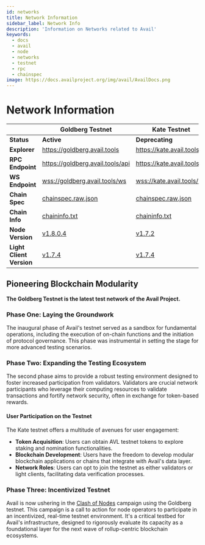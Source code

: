 ```yaml
---
id: networks
title: Network Information
sidebar_label: Network Info
description: 'Information on Networks related to Avail'
keywords:
  - docs
  - avail
  - node
  - networks
  - testnet
  - rpc
  - chainspec
image: https://docs.availproject.org/img/avail/AvailDocs.png
---
```


# Network Information

|                          | **Goldberg Testnet**                                                                 | **Kate Testnet**                                                                     | **Testnet Phase 1**                                                                            |
| ------------------------ | ------------------------------------------------------------------------------------ | ------------------------------------------------------------------------------------ | ---------------------------------------------------------------------------------------------- |
| **Status**               | **Active**                                                                           | **Deprecating**                                                                      | **Retired**                                                                                    |
| **Explorer**             | [<ins>https://goldberg.avail.tools</ins>](https://goldberg.avail.tools)              | [<ins>https://kate.avail.tools</ins>](https://kate.avail.tools)                      | [<ins>https://testnet.avail.tools</ins>](https://testnet.avail.tools)                          |
| **RPC Endpoint**         | [<ins>https://goldberg.avail.tools/api</ins>](https://goldberg.avail.tools/api)      | [<ins>https://kate.avail.tools</ins>](https://kate.avail.tools)                      | [<ins>https://kate.avail.tools/</ins>](https://kate.avail.tools/)                              |
| **WS Endpoint**          | [<ins>wss://goldberg.avail.tools/ws</ins>](wss://goldberg.avail.tools/ws)            | [<ins>wss://kate.avail.tools/ws</ins>](wss://kate.avail.tools/ws)                    | [<ins>wss://testnet.avail.tools/ws</ins>](wss://testnet.avail.tools/ws)                        |
| **Chain Spec**           | [<ins>chainspec.raw.json</ins>](https://goldberg.avail.tools/chainspec.json)         | [<ins>chainspec.raw.json</ins>](https://kate.avail.tools/#/explorer/chainspec)       | -                                                                                              |
| **Chain Info**           | [<ins>chaininfo.txt</ins>](https://goldberg.avail.tools/chaininfo.txt)          | [<ins>chaininfo.txt</ins>](https://kate.avail.tools/chaininfo.txt)                   | -                                                                                              |
| **Node Version**         | [<ins>v1.8.0.4</ins>](https://github.com/availproject/avail/releases/tag/v1.8.0.4)   | [<ins>v1.7.2</ins>](https://github.com/availproject/avail/releases/tag/v1.7.2)       | [<ins>v1.5.0-303f39d</ins>](https://github.com/availproject/avail/releases/tag/v1.5.0-303f39d) |
| **Light Client Version** | [<ins>v1.7.4</ins>](https://github.com/availproject/avail-light/releases/tag/v1.7.4) | [<ins>v1.7.4</ins>](https://github.com/availproject/avail-light/releases/tag/v1.7.4) | [<ins>1.3.1</ins>](https://github.com/availproject/avail-light/releases/tag/v1.3.1)            |

## Pioneering Blockchain Modularity

**The Goldberg Testnet is the latest test network of the Avail Project.**

### Phase One: Laying the Groundwork

The inaugural phase of Avail's testnet served as a sandbox for fundamental
operations, including the execution of on-chain functions and the initiation
of protocol governance. This phase was instrumental in setting the stage for
more advanced testing scenarios.

### Phase Two: Expanding the Testing Ecosystem

The second phase aims to provide a robust testing environment designed to foster
increased participation from validators. Validators are crucial network participants
who leverage their computing resources to validate transactions and fortify network
security, often in exchange for token-based rewards.

#### User Participation on the Testnet

The Kate testnet offers a multitude of avenues for user engagement:

- **Token Acquisition**: Users can obtain AVL testnet tokens to explore staking and
  nomination functionalities.
- **Blockchain Development**: Users have the freedom to develop modular blockchain applications
  or chains that integrate with Avail's data layer.
- **Network Roles**: Users can opt to join the testnet as either validators or light clients,
  facilitating data verification processes.

### Phase Three: Incentivized Testnet

Avail is now ushering in the [<ins>Clash of Nodes</ins>](/docs/clash-of-nodes/overview) campaign using the Goldberg testnet. This campaign is a call to action for node operators to participate in an incentivized, real-time testnet environment. It's a critical testbed for Avail's infrastructure, designed to rigorously evaluate its capacity as a foundational layer for the next wave of rollup-centric blockchain ecosystems.